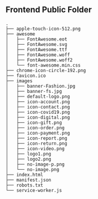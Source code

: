 <Meta title="Structure/Public" />

## Frontend Public Folder

```
.
├── apple-touch-icon-512.png
├── awesome
│   ├── FontAwesome.eot
│   ├── FontAwesome.svg
│   ├── FontAwesome.ttf
│   ├── FontAwesome.woff
│   ├── FontAwesome.woff2
│   └── font-awesome.min.css
├── chrome-icon-circle-192.png
├── favicon.ico
├── images
│   ├── banner-Fashion.jpg
│   ├── banner-fs.jpg
│   ├── default-logo.png
│   ├── icon-account.png
│   ├── icon-contact.png
│   ├── icon-covid19.png
│   ├── icon-digital.png
│   ├── icon-gift.png
│   ├── icon-order.png
│   ├── icon-payment.png
│   ├── icon-report.png
│   ├── icon-return.png
│   ├── icon-video.png
│   ├── logo1.png
│   ├── logo2.png
│   ├── no-image-p.png
│   └── no-image.png
├── index.html
├── manifest.json
├── robots.txt
└── service-worker.js

```
